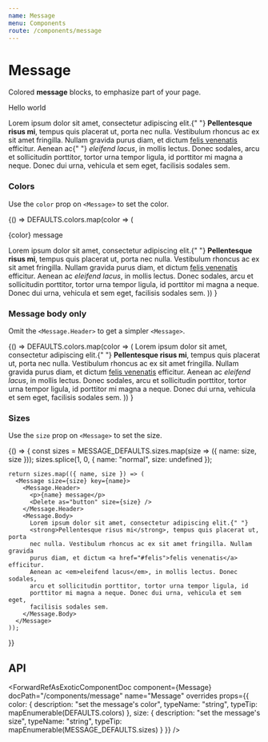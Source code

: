 ```yaml
---
name: Message
menu: Components
route: /components/message
---
```




# Message

Colored **message** blocks, to emphasize part of your page.

<Playground>
  <Message>
    <Message.Header>
      <p>Hello world</p>
      <Delete as="button" />
    </Message.Header>
    <Message.Body>
      Lorem ipsum dolor sit amet, consectetur adipiscing elit.{" "}
      <strong>Pellentesque risus mi</strong>, tempus quis placerat ut, porta nec
      nulla. Vestibulum rhoncus ac ex sit amet fringilla. Nullam gravida purus
      diam, et dictum <a href="#felis">felis venenatis</a> efficitur. Aenean ac{" "}
      <em>eleifend lacus</em>, in mollis lectus. Donec sodales, arcu et
      sollicitudin porttitor, tortor urna tempor ligula, id porttitor mi magna a
      neque. Donec dui urna, vehicula et sem eget, facilisis sodales sem.
    </Message.Body>
  </Message>
</Playground>

### Colors

Use the `color` prop on `<Message>` to set the color.

<Playground>
  {() =>
    DEFAULTS.colors.map(color => (
      <Message color={color} key={color}>
        <Message.Header>
          <p>{color} message</p>
          <Delete as="button" />
        </Message.Header>
        <Message.Body>
          Lorem ipsum dolor sit amet, consectetur adipiscing elit.{" "}
          <strong>Pellentesque risus mi</strong>, tempus quis placerat ut, porta
          nec nulla. Vestibulum rhoncus ac ex sit amet fringilla. Nullam gravida
          purus diam, et dictum <a href="#felis">felis venenatis</a> efficitur.
          Aenean ac <em>eleifend lacus</em>, in mollis lectus. Donec sodales,
          arcu et sollicitudin porttitor, tortor urna tempor ligula, id
          porttitor mi magna a neque. Donec dui urna, vehicula et sem eget,
          facilisis sodales sem.
        </Message.Body>
      </Message>
    ))
  }
</Playground>

### Message body only

Omit the `<Message.Header>` to get a simpler `<Message>`.

<Playground>
  {() =>
    DEFAULTS.colors.map(color => (
      <Message color={color} key={color}>
        <Message.Body>
          Lorem ipsum dolor sit amet, consectetur adipiscing elit.{" "}
          <strong>Pellentesque risus mi</strong>, tempus quis placerat ut, porta
          nec nulla. Vestibulum rhoncus ac ex sit amet fringilla. Nullam gravida
          purus diam, et dictum <a href="#felis">felis venenatis</a> efficitur.
          Aenean ac <em>eleifend lacus</em>, in mollis lectus. Donec sodales,
          arcu et sollicitudin porttitor, tortor urna tempor ligula, id
          porttitor mi magna a neque. Donec dui urna, vehicula et sem eget,
          facilisis sodales sem.
        </Message.Body>
      </Message>
    ))
  }
</Playground>

### Sizes

Use the `size` prop on `<Message>` to set the size.

<Playground>
  {() => {
    const sizes = MESSAGE_DEFAULTS.sizes.map(size => ({ name: size, size }));
    sizes.splice(1, 0, { name: "normal", size: undefined });

    return sizes.map(({ name, size }) => (
      <Message size={size} key={name}>
        <Message.Header>
          <p>{name} message</p>
          <Delete as="button" size={size} />
        </Message.Header>
        <Message.Body>
          Lorem ipsum dolor sit amet, consectetur adipiscing elit.{" "}
          <strong>Pellentesque risus mi</strong>, tempus quis placerat ut, porta
          nec nulla. Vestibulum rhoncus ac ex sit amet fringilla. Nullam gravida
          purus diam, et dictum <a href="#felis">felis venenatis</a> efficitur.
          Aenean ac <em>eleifend lacus</em>, in mollis lectus. Donec sodales,
          arcu et sollicitudin porttitor, tortor urna tempor ligula, id
          porttitor mi magna a neque. Donec dui urna, vehicula et sem eget,
          facilisis sodales sem.
        </Message.Body>
      </Message>
    ));

}}

</Playground>

## API

<ForwardRefAsExoticComponentDoc
  component={Message}
  docPath="/components/message"
  name="Message"
  overrides
  props={{
    color: {
      description: "set the message's color",
      typeName: "string",
      typeTip: mapEnumerable(DEFAULTS.colors)
    },
    size: {
      description: "set the message's size",
      typeName: "string",
      typeTip: mapEnumerable(MESSAGE_DEFAULTS.sizes)
    }
  }}
/>

<ForwardRefAsExoticComponentDoc
  component={Message.Body}
  docPath="/components/message"
  name="Message.Body"
/>

<ForwardRefAsExoticComponentDoc
  component={Message.Header}
  docPath="/components/message"
  name="Message.Header"
/>
